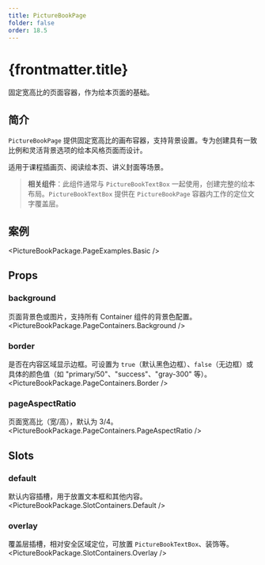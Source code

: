 ```yaml
---
title: PictureBookPage
folder: false
order: 18.5
---
```



# {frontmatter.title}

固定宽高比的页面容器，作为绘本页面的基础。

## 简介

`PictureBookPage` 提供固定宽高比的画布容器，支持背景设置。专为创建具有一致比例和灵活背景选项的绘本风格页面而设计。

适用于课程插画页、阅读绘本页、讲义封面等场景。

> **相关组件**：此组件通常与 `PictureBookTextBox` 一起使用，创建完整的绘本布局。`PictureBookTextBox` 提供在 `PictureBookPage` 容器内工作的定位文字覆盖层。

## 案例

<PictureBookPackage.PageExamples.Basic />

## Props

### background
页面背景色或图片，支持所有 Container 组件的背景色配置。
<PictureBookPackage.PageContainers.Background />

### border
是否在内容区域显示边框。可设置为 `true`（默认黑色边框）、`false`（无边框）或具体的颜色值（如 "primary/50"、"success"、"gray-300" 等）。
<PictureBookPackage.PageContainers.Border />

### pageAspectRatio
页面宽高比（宽/高），默认为 3/4。
<PictureBookPackage.PageContainers.PageAspectRatio />

## Slots

### default
默认内容插槽，用于放置文本框和其他内容。
<PictureBookPackage.SlotContainers.Default />

### overlay
覆盖层插槽，相对安全区域定位，可放置 `PictureBookTextBox`、装饰等。
<PictureBookPackage.SlotContainers.Overlay />
